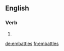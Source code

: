 ==English==

===Verb===
{{head|en|verb form}}

# {{en-third-person singular of|embattle}}

[[de:embattles]]
[[fr:embattles]]